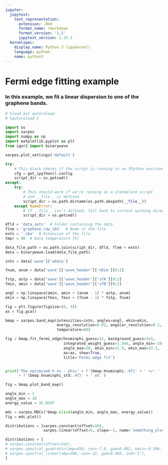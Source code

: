 ```yaml
---
jupyter:
  jupytext:
    text_representation:
      extension: .Rmd
      format_name: rmarkdown
      format_version: '1.2'
      jupytext_version: 1.15.2
  kernelspec:
    display_name: Python 3 (ipykernel)
    language: python
    name: python3
---
```


# Fermi edge fitting example
### In this example, we fit a linear dispersion to one of the graphene bands.

```python
# %load_ext autoreload
# %autoreload 2

import os
import xarpes
import numpy as np
import matplotlib.pyplot as plt
from igor2 import binarywave

xarpes.plot_settings('default')
```

```python
try:
    # This block checks if the script is running in an IPython environment
    cfg = get_ipython().config
    script_dir = os.getcwd()
except:
    try:
        # This should work if we're running as a standalone script 
        # and __file__ is defined
        script_dir = os.path.dirname(os.path.abspath(__file__))
    except NameError:
        # If __file__ isn't defined, fall back to current working directory
        script_dir = os.getcwd()

dfld = 'data_sets'  # Folder containing the data
flnm = 'graphene_raw_101'  # Name of the file
extn = '.ibw'  # Extension of the file
tmpr = 80  # Data temperature [K]

data_file_path = os.path.join(script_dir, dfld, flnm + extn)
data = binarywave.load(data_file_path)

intn = data['wave']['wData']

fnum, anum = data['wave']['wave_header']['nDim'][0:2]

fstp, astp = data['wave']['wave_header']['sfA'][0:2]
fmin, amin = data['wave']['wave_header']['sfB'][0:2]

angl = np.linspace(amin, amin + (anum - 1) * astp, anum)
ekin = np.linspace(fmin, fmin + (fnum - 1) * fstp, fnum)
```

```python
fig = plt.figure(figsize=(6, 5))
ax = fig.gca()

bmap = xarpes.band_map(intensities=intn, angles=angl, ekin=ekin,
                       energy_resolution=0.01, angular_resolution=0.1,
                       temperature=80)

fig = bmap.fit_fermi_edge(hnuminphi_guess=32, background_guess=1e5,
                          integrated_weight_guess=1.5e6, angle_min=-10,
                          angle_max=10, ekin_min=31.9, ekin_max=32.1,
                          ax=ax, show=True,
                          title='Fermi edge fit')


print('The optimised h nu - phi=' + f'{bmap.hnuminphi:.4f}' + ' +/- '
      + f'{bmap.hnuminphi_std:.4f}' + ' eV.')
```

```python
fig = bmap.plot_band_map()
```

```python
angle_min = 1
angle_max = 10
energy_value = 32.0107

mdc = xarpes.MDCs(*bmap.slice(angle_min, angle_max, energy_value))
fig = mdc.plot()
```

```python
distributions = [xarpes.constant(offset=10),
                 xarpes.linear(offset=5, slope=-2, name='something_else')]
```

```python
distributions = [
# xarpes.constant(offset=5e3),
# xarpes.spectral_quadratic(amp=450, cen=-7.0, gam=0.002, kmin=-0.306, ind="1"),
# xarpes.spectral_linear(amp=200, cen=-32, gam=0.005, ind="1"),
]
```

```python

```

